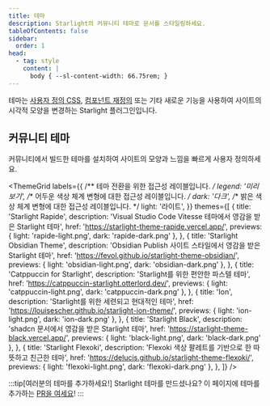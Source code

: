 ```yaml
---
title: 테마
description: Starlight의 커뮤니티 테마로 문서를 스타일링하세요.
tableOfContents: false
sidebar:
  order: 1
head:
  - tag: style
    content: |
      body { --sl-content-width: 66.75rem; }
---
```



테마는 [사용자 정의 CSS](/ko/guides/css-and-tailwind/), [컴포넌트 재정의](/ko/guides/overriding-components/) 또는 기타 새로운 기능을 사용하여 사이트의 시각적 모양을 변경하는 Starlight 플러그인입니다.

## 커뮤니티 테마

커뮤니티에서 빌드한 테마를 설치하여 사이트의 모양과 느낌을 빠르게 사용자 정의하세요.

<ThemeGrid
	labels={{
		/** 테마 전환을 위한 접근성 레이블입니다. */
		legend: '미리보기',
		/** 어두운 색상 체계 변형에 대한 접근성 레이블입니다. */
		dark: '다크',
		/** 밝은 색상 체계 변형에 대한 접근성 레이블입니다. */
		light: '라이트',
	}}
	themes={[
		{
			title: 'Starlight Rapide',
			description:
				'Visual Studio Code Vitesse 테마에서 영감을 받은 Starlight 테마',
			href: 'https://starlight-theme-rapide.vercel.app/',
			previews: { light: 'rapide-light.png', dark: 'rapide-dark.png' },
		},
		{
			title: 'Starlight Obsidian Theme',
			description:
				'Obsidian Publish 사이트 스타일에서 영감을 받은 Starlight 테마',
			href: 'https://fevol.github.io/starlight-theme-obsidian/',
			previews: { light: 'obsidian-light.png', dark: 'obsidian-dark.png' },
		},
		{
			title: 'Catppuccin for Starlight',
			description: 'Starlight를 위한 편안한 파스텔 테마',
			href: 'https://catppuccin-starlight.otterlord.dev/',
			previews: { light: 'catppuccin-light.png', dark: 'catppuccin-dark.png' },
		},
		{
			title: 'Ion',
			description: 'Starlight를 위한 세련되고 현대적인 테마',
			href: 'https://louisescher.github.io/starlight-ion-theme/',
			previews: { light: 'ion-light.png', dark: 'ion-dark.png' },
		},
		{
			title: 'Starlight Black',
			description: 'shadcn 문서에서 영감을 받은 Starlight 테마',
			href: 'https://starlight-theme-black.vercel.app/',
			previews: { light: 'black-light.png', dark: 'black-dark.png' },
		},
		{
			title: 'Starlight Flexoki',
			description: 'Flexoki 색상 팔레트를 기반으로 한 따뜻하고 친근한 테마',
			href: 'https://delucis.github.io/starlight-theme-flexoki/',
			previews: { light: 'flexoki-light.png', dark: 'flexoki-dark.png' },
		},
	]}
/>

:::tip[여러분의 테마를 추가하세요!]
Starlight 테마를 만드셨나요?
이 페이지에 테마를 추가하는 [PR을 여세요](https://github.com/withastro/starlight/blob/main/CONTRIBUTING.md#themes)!
:::
